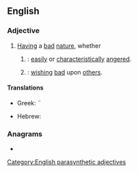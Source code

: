 ==English==

===Adjective===
{{en-adj|head=[[ill]]-[[natured]]}}

# [[having|Having]] a [[bad]] [[nature]], whether
## {{syn of|bad-tempered|lang=en|nodot=a}}: [[easily]] or [[characteristically]] [[angered]].
## {{syn of|malevolent|lang=en|nodot=a}}: [[wish]]ing [[bad]] upon [[other]]s.

====Translations====
{{trans-top|characteristically angered}}
* Greek: ¨{{t+|el|αναποδιάρης}}
{{trans-mid}}
* Hebrew: {{t|he|hauā}}
{{trans-bottom}}

===Anagrams===
* {{anagrams|en|a=adeillnrtu|laternulid|untrialled}}

[[Category:English parasynthetic adjectives]]